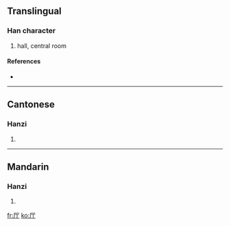 {{also|廳}}
==Translingual==

===Han character===
{{Han char|rn=27|rad=厂|as=02|sn=4|four=|canj=一一弓 (MMN)}}

# hall, central room

====References====
* {{Han ref|kx=0160.181|hdz=10068.010|uh=5385|ud=21381}}

----

==Cantonese==

===Hanzi===
{{yue-hanzi|jyut=|y=teng1|tra=廳}}

# {{defn|Cantonese}}

----

==Mandarin==

===Hanzi===
{{cmn-hanzi|tra=廳|pin=[[tīng]] ([[ting1]])|wg=t'ing<sup>1</sup>}}

# {{defn|Mandarin}}

[[fr:厅]]
[[ko:厅]]